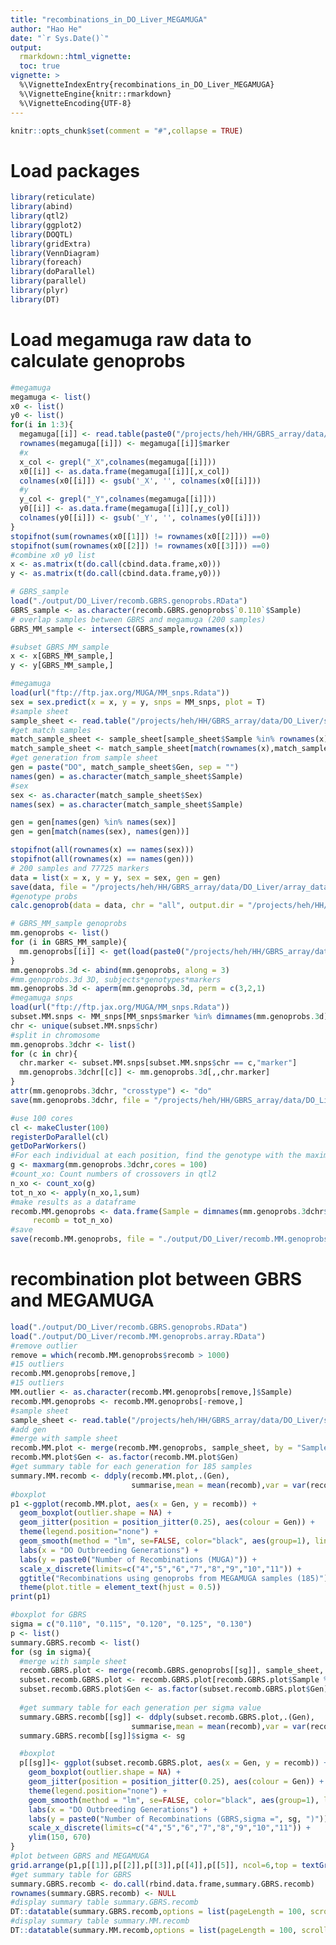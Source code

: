 ```yaml
---
title: "recombinations_in_DO_Liver_MEGAMUGA"
author: "Hao He"
date: "`r Sys.Date()`"
output: 
  rmarkdown::html_vignette:
  toc: true
vignette: >
  %\VignetteIndexEntry{recombinations_in_DO_Liver_MEGAMUGA}
  %\VignetteEngine{knitr::rmarkdown}
  %\VignetteEncoding{UTF-8}
---
```

  
```r
knitr::opts_chunk$set(comment = "#",collapse = TRUE)
```

# Load packages
```r
library(reticulate)
library(abind)
library(qtl2)
library(ggplot2)
library(DOQTL)
library(gridExtra)
library(VennDiagram)
library(foreach)
library(doParallel)
library(parallel)
library(plyr)
library(DT)
```


# Load megamuga raw data to calculate genoprobs
```r
#megamuga
megamuga <- list()
x0 <- list()
y0 <- list()
for(i in 1:3){
  megamuga[[i]] <- read.table(paste0("/projects/heh/HH/GBRS_array/data/DO_Liver/array_data/megamuga",i,".txt"), header = TRUE, sep = " ")
  rownames(megamuga[[i]]) <- megamuga[[i]]$marker
  #x
  x_col <- grepl("_X",colnames(megamuga[[i]]))
  x0[[i]] <- as.data.frame(megamuga[[i]][,x_col])
  colnames(x0[[i]]) <- gsub('_X', '', colnames(x0[[i]]))
  #y
  y_col <- grepl("_Y",colnames(megamuga[[i]]))
  y0[[i]] <- as.data.frame(megamuga[[i]][,y_col])
  colnames(y0[[i]]) <- gsub('_Y', '', colnames(y0[[i]]))
}
stopifnot(sum(rownames(x0[[1]]) != rownames(x0[[2]])) ==0)
stopifnot(sum(rownames(x0[[2]]) != rownames(x0[[3]])) ==0)
#combine x0 y0 list
x <- as.matrix(t(do.call(cbind.data.frame,x0)))
y <- as.matrix(t(do.call(cbind.data.frame,y0)))

# GBRS_sample
load("./output/DO_Liver/recomb.GBRS.genoprobs.RData")
GBRS_sample <- as.character(recomb.GBRS.genoprobs$`0.110`$Sample)
# overlap samples between GBRS and megamuga (200 samples)
GBRS_MM_sample <- intersect(GBRS_sample,rownames(x))

#subset GBRS_MM_sample
x <- x[GBRS_MM_sample,]
y <- y[GBRS_MM_sample,]

#megamuga
load(url("ftp://ftp.jax.org/MUGA/MM_snps.Rdata"))
sex = sex.predict(x = x, y = y, snps = MM_snps, plot = T)
#sample sheet
sample_sheet <- read.table("/projects/heh/HH/GBRS_array/data/DO_Liver/sample_sheet.tsv", header = TRUE)
#get match samples
match_sample_sheet <- sample_sheet[sample_sheet$Sample %in% rownames(x),]
match_sample_sheet <- match_sample_sheet[match(rownames(x),match_sample_sheet$Sample),]
#get generation from sample sheet
gen = paste("DO", match_sample_sheet$Gen, sep = "")
names(gen) = as.character(match_sample_sheet$Sample)
#sex
sex <- as.character(match_sample_sheet$Sex)
names(sex) = as.character(match_sample_sheet$Sample)

gen = gen[names(gen) %in% names(sex)]
gen = gen[match(names(sex), names(gen))]

stopifnot(all(rownames(x) == names(sex)))
stopifnot(all(rownames(x) == names(gen)))
# 200 samples and 77725 markers
data = list(x = x, y = y, sex = sex, gen = gen)
save(data, file = "/projects/heh/HH/GBRS_array/data/DO_Liver/array_data/MEGAMUGA/MEGAMUGA.data.GBRSoverlapsample.RData")
#genotype probs
calc.genoprob(data = data, chr = "all", output.dir = "/projects/heh/HH/GBRS_array/data/DO_Liver/array_data/MEGAMUGA/", array = "megamuga",sampletype = "DO", method = "intensity")

# GBRS_MM_sample genoprobs
mm.genoprobs <- list()
for (i in GBRS_MM_sample){
  mm.genoprobs[[i]] <- get(load(paste0("/projects/heh/HH/GBRS_array/data/DO_Liver/array_data/MEGAMUGA/",i,".genotype.probs.Rdata")))
}
mm.genoprobs.3d <- abind(mm.genoprobs, along = 3)
#mm.genoprobs.3d 3D, subjects*genotypes*markers
mm.genoprobs.3d <- aperm(mm.genoprobs.3d, perm = c(3,2,1)
#megamuga snps
load(url("ftp://ftp.jax.org/MUGA/MM_snps.Rdata"))
subset.MM.snps <- MM_snps[MM_snps$marker %in% dimnames(mm.genoprobs.3d)[[3]],]
chr <- unique(subset.MM.snps$chr)
#split in chromosome
mm.genoprobs.3dchr <- list()
for (c in chr){
  chr.marker <- subset.MM.snps[subset.MM.snps$chr == c,"marker"]
  mm.genoprobs.3dchr[[c]] <- mm.genoprobs.3d[,,chr.marker]
}
attr(mm.genoprobs.3dchr, "crosstype") <- "do"
save(mm.genoprobs.3dchr, file = "/projects/heh/HH/GBRS_array/data/DO_Liver/array_data/MEGAMUGA/mm.genoprobs.array.3dchr.RData")

#use 100 cores
cl <- makeCluster(100)
registerDoParallel(cl)
getDoParWorkers()
#For each individual at each position, find the genotype with the maximum marginal probability.
g <- maxmarg(mm.genoprobs.3dchr,cores = 100)
#count_xo: Count numbers of crossovers in qtl2
n_xo <- count_xo(g)
tot_n_xo <- apply(n_xo,1,sum)
#make results as a dataframe
recomb.MM.genoprobs <- data.frame(Sample = dimnames(mm.genoprobs.3dchr$`1`)[[1]],
     recomb = tot_n_xo)
#save
save(recomb.MM.genoprobs, file = "./output/DO_Liver/recomb.MM.genoprobs.array.RData")
```

# recombination plot between GBRS and MEGAMUGA
```r
load("./output/DO_Liver/recomb.GBRS.genoprobs.RData")
load("./output/DO_Liver/recomb.MM.genoprobs.array.RData")
#remove outlier
remove = which(recomb.MM.genoprobs$recomb > 1000)
#15 outliers
recomb.MM.genoprobs[remove,]
#15 outliers
MM.outlier <- as.character(recomb.MM.genoprobs[remove,]$Sample)
recomb.MM.genoprobs <- recomb.MM.genoprobs[-remove,]
#sample sheet
sample_sheet <- read.table("/projects/heh/HH/GBRS_array/data/DO_Liver/sample_sheet.tsv", header = TRUE)
#add gen
#merge with sample sheet
recomb.MM.plot <- merge(recomb.MM.genoprobs, sample_sheet, by = "Sample", all.x = TRUE)
recomb.MM.plot$Gen <- as.factor(recomb.MM.plot$Gen)
#get summary table for each generation for 185 samples
summary.MM.recomb <- ddply(recomb.MM.plot,.(Gen),
                           summarise,mean = mean(recomb),var = var(recomb), n= length(recomb))
#boxplot
p1 <-ggplot(recomb.MM.plot, aes(x = Gen, y = recomb)) +
  geom_boxplot(outlier.shape = NA) +
  geom_jitter(position = position_jitter(0.25), aes(colour = Gen)) +
  theme(legend.position="none") +
  geom_smooth(method = "lm", se=FALSE, color="black", aes(group=1), linetype="dotted") +
  labs(x = "DO Outbreeding Generations") +
  labs(y = paste0("Number of Recombinations (MUGA)")) +
  scale_x_discrete(limits=c("4","5","6","7","8","9","10","11")) +
  ggtitle("Recombinations using genoprobs from MEGAMUGA samples (185)") +
  theme(plot.title = element_text(hjust = 0.5))
print(p1)

#boxplot for GBRS
sigma = c("0.110", "0.115", "0.120", "0.125", "0.130")
p <- list()
summary.GBRS.recomb <- list()
for (sg in sigma){
  #merge with sample sheet
  recomb.GBRS.plot <- merge(recomb.GBRS.genoprobs[[sg]], sample_sheet, by = "Sample", all.x = TRUE)
  subset.recomb.GBRS.plot <- recomb.GBRS.plot[recomb.GBRS.plot$Sample %in% recomb.MM.plot$Sample, ]
  subset.recomb.GBRS.plot$Gen <- as.factor(subset.recomb.GBRS.plot$Gen)
  
  #get summary table for each generation per sigma value
  summary.GBRS.recomb[[sg]] <- ddply(subset.recomb.GBRS.plot,.(Gen),
                           summarise,mean = mean(recomb),var = var(recomb), n= length(recomb))
  summary.GBRS.recomb[[sg]]$sigma <- sg

  #boxplot
  p[[sg]]<- ggplot(subset.recomb.GBRS.plot, aes(x = Gen, y = recomb)) +
    geom_boxplot(outlier.shape = NA) +
    geom_jitter(position = position_jitter(0.25), aes(colour = Gen)) +
    theme(legend.position="none") +
    geom_smooth(method = "lm", se=FALSE, color="black", aes(group=1), linetype="dotted") +
    labs(x = "DO Outbreeding Generations") +
    labs(y = paste0("Number of Recombinations (GBRS,sigma =", sg, ")")) +
    scale_x_discrete(limits=c("4","5","6","7","8","9","10","11")) +
    ylim(150, 670)
}
#plot between GBRS and MEGAMUGA
grid.arrange(p1,p[[1]],p[[2]],p[[3]],p[[4]],p[[5]], ncol=6,top = textGrob("Recombination events between GBRS and MUGA",gp=gpar(fontsize=20,font=3)))
#get summary table for GBRS
summary.GBRS.recomb <- do.call(rbind.data.frame,summary.GBRS.recomb)
rownames(summary.GBRS.recomb) <- NULL
#display summary table summary.GBRS.recomb
DT::datatable(summary.GBRS.recomb,options = list(pageLength = 100, scrollY = "800px", scrollX = "20px"))
#display summary table summary.MM.recomb
DT::datatable(summary.MM.recomb,options = list(pageLength = 100, scrollY = "100px", scrollX = "20px"))
```
